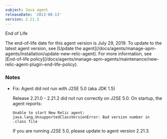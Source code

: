 ```yaml
---
subject: Java agent
releaseDate: '2013-08-13'
version: 2.21.3
---
```


End of Life

<Callout variant="important">
  The end-of-life date for this agent version is July 29, 2019. To update to the latest agent version, see [Update the agent](/docs/agents/manage-apm-agents/installation/update-new-relic-agent). For more information, see [End-of-life policy](/docs/agents/manage-apm-agents/maintenance/new-relic-agent-plugin-end-life-policy).
</Callout>

### Notes

* Fix: Agent did not run with J2SE 5.0 (aka JDK 1.5)

  Release 2.21.0 - 2.21.2 did not run correctly on J2SE 5.0. On startup, the agent reports:

  ```
  Unable to start New Relic agent: java.lang.UnsupportedClassVersionError: Bad version number in .class file
  ```

  If you are running J2SE 5.0, please update to agent version 2.21.3.
